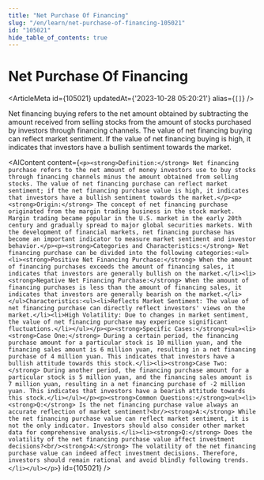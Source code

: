 ```yaml
---
title: "Net Purchase Of Financing"
slug: "/en/learn/net-purchase-of-financing-105021"
id: "105021"
hide_table_of_contents: true
---
```



# Net Purchase Of Financing

<ArticleMeta id={105021} updatedAt={'2023-10-28 05:20:21'} alias={`[]`} />
<div className='border-solid border-b border-t-0 my-4 border-[var(--ifm-color-gray-300)]' />

Net financing buying refers to the net amount obtained by subtracting the amount received from selling stocks from the amount of stocks purchased by investors through financing channels. The value of net financing buying can reflect market sentiment. If the value of net financing buying is high, it indicates that investors have a bullish sentiment towards the market.

<AIContent content={`<p><strong>Definition:</strong> Net financing purchase refers to the net amount of money investors use to buy stocks through financing channels minus the amount obtained from selling stocks. The value of net financing purchase can reflect market sentiment; if the net financing purchase value is high, it indicates that investors have a bullish sentiment towards the market.</p><p><strong>Origin:</strong> The concept of net financing purchase originated from the margin trading business in the stock market. Margin trading became popular in the U.S. market in the early 20th century and gradually spread to major global securities markets. With the development of financial markets, net financing purchase has become an important indicator to measure market sentiment and investor behavior.</p><p><strong>Categories and Characteristics:</strong> Net financing purchase can be divided into the following categories:<ul><li><strong>Positive Net Financing Purchase:</strong> When the amount of financing purchases exceeds the amount of financing sales, it indicates that investors are generally bullish on the market.</li><li><strong>Negative Net Financing Purchase:</strong> When the amount of financing purchases is less than the amount of financing sales, it indicates that investors are generally bearish on the market.</li></ul>Characteristics:<ul><li>Reflects Market Sentiment: The value of net financing purchase can directly reflect investors' views on the market.</li><li>High Volatility: Due to changes in market sentiment, the value of net financing purchase may experience significant fluctuations.</li></ul></p><p><strong>Specific Cases:</strong><ul><li><strong>Case One:</strong> During a certain period, the financing purchase amount for a particular stock is 10 million yuan, and the financing sales amount is 6 million yuan, resulting in a net financing purchase of 4 million yuan. This indicates that investors have a bullish attitude towards this stock.</li><li><strong>Case Two:</strong> During another period, the financing purchase amount for a particular stock is 5 million yuan, and the financing sales amount is 7 million yuan, resulting in a net financing purchase of -2 million yuan. This indicates that investors have a bearish attitude towards this stock.</li></ul></p><p><strong>Common Questions:</strong><ul><li><strong>Q:</strong> Is the net financing purchase value always an accurate reflection of market sentiment?<br/><strong>A:</strong> While the net financing purchase value can reflect market sentiment, it is not the only indicator. Investors should also consider other market data for comprehensive analysis.</li><li><strong>Q:</strong> Does the volatility of the net financing purchase value affect investment decisions?<br/><strong>A:</strong> The volatility of the net financing purchase value can indeed affect investment decisions. Therefore, investors should remain rational and avoid blindly following trends.</li></ul></p>`} id={105021} />
